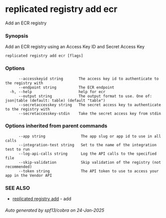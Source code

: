 # replicated registry add ecr

Add an ECR registry

### Synopsis

Add an ECR registry using an Access Key ID and Secret Access Key

```
replicated registry add ecr [flags]
```

### Options

```
      --accesskeyid string       The access key id to authenticate to the registry with
      --endpoint string          The ECR endpoint
  -h, --help                     help for ecr
      --output string            The output format to use. One of: json|table (default: table) (default "table")
      --secretaccesskey string   The secret access key to authenticate to the registry with
      --secretaccesskey-stdin    Take the secret access key from stdin
```

### Options inherited from parent commands

```
      --app string                The app slug or app id to use in all calls
      --integration-test string   Set to the name of the integration test to run
      --log-api-calls string      Log the API calls to the specified file
      --skip-validation           Skip validation of the registry (not recommended)
      --token string              The API token to use to access your app in the Vendor API
```

### SEE ALSO

* [replicated registry add](replicated-cli-registry-add)	 - add

###### Auto generated by spf13/cobra on 24-Jan-2025
